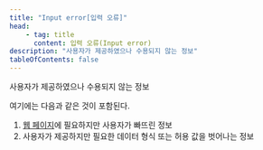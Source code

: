 ```yaml
---
title: "Input error[입력 오류]"
head:
    - tag: title
      content: 입력 오류(Input error)
description: "사용자가 제공하였으나 수용되지 않는 정보"
tableOfContents: false
---
```



사용자가 제공하였으나 수용되지 않는 정보

<Aside title="참고">
여기에는 다음과 같은 것이 포함된다.

1.  [웹 페이지](./web-page-s "HTTP를 사용하여 단일 URI에서 얻어진 내장 안 된 리소스(non-embedded resource)과 렌더링에 사용되거나 사용자 에이전트에서 렌더링되도록 의도된 모든 다른 리소스")에 필요하지만 사용자가 빠뜨린 정보
1.  사용자가 제공하지만 필요한 데이터 형식 또는 허용 값을 벗어나는 정보
</Aside>
